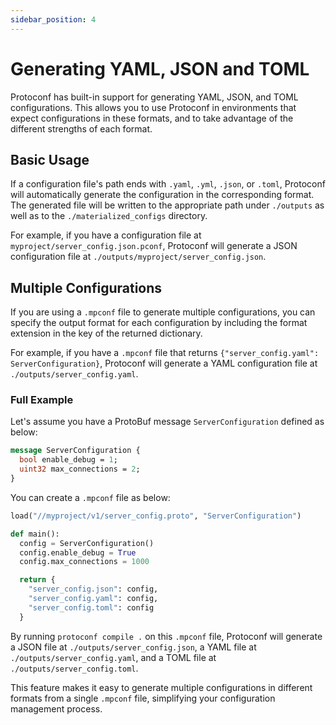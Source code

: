 ```yaml
---
sidebar_position: 4
---
```


# Generating YAML, JSON and TOML

Protoconf has built-in support for generating YAML, JSON, and TOML configurations. This allows you to use Protoconf in environments that expect configurations in these formats, and to take advantage of the different strengths of each format.

## Basic Usage

If a configuration file's path ends with `.yaml`, `.yml`, `.json`, or `.toml`, Protoconf will automatically generate the configuration in the corresponding format. The generated file will be written to the appropriate path under `./outputs` as well as to the `./materialized_configs` directory.

For example, if you have a configuration file at `myproject/server_config.json.pconf`, Protoconf will generate a JSON configuration file at `./outputs/myproject/server_config.json`.

## Multiple Configurations

If you are using a `.mpconf` file to generate multiple configurations, you can specify the output format for each configuration by including the format extension in the key of the returned dictionary.

For example, if you have a `.mpconf` file that returns `{"server_config.yaml": ServerConfiguration}`, Protoconf will generate a YAML configuration file at `./outputs/server_config.yaml`.

### Full Example

Let's assume you have a ProtoBuf message `ServerConfiguration` defined as below:

```protobuf
message ServerConfiguration {
  bool enable_debug = 1;
  uint32 max_connections = 2;
}
```

You can create a `.mpconf` file as below:

```python
load("//myproject/v1/server_config.proto", "ServerConfiguration")

def main():
  config = ServerConfiguration()
  config.enable_debug = True
  config.max_connections = 1000

  return {
    "server_config.json": config,
    "server_config.yaml": config,
    "server_config.toml": config
  }
```

By running `protoconf compile .` on this `.mpconf` file, Protoconf will generate a JSON file at `./outputs/server_config.json`, a YAML file at `./outputs/server_config.yaml`, and a TOML file at `./outputs/server_config.toml`.

This feature makes it easy to generate multiple configurations in different formats from a single `.mpconf` file, simplifying your configuration management process.
